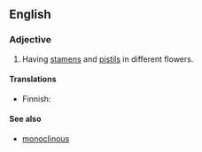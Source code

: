 ==English==

===Adjective===
{{en-adj|-}}

# {{context|botany}} Having [[stamen]]s and [[pistil]]s in different flowers.

====Translations====
{{top}}
* Finnish: {{t|fi|yksineuvoinen}}
{{bottom}}

====See also====
*[[monoclinous]]